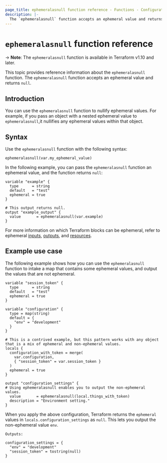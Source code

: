 ```yaml
---
page_title: ephemeralasnull function reference - Functions - Configuration Language  
description: |-  
  The `ephemeralasnull` function accepts an ephemeral value and returns null.  
---
```


# `ephemeralasnull` function reference

-> **Note**: The `ephemeralasnull` function is available in Terraform v1.10 and later.

This topic provides reference information about the `ephemeralasnull` function. The `ephemeralasnull` function accepts an ephemeral value and returns `null`. 

## Introduction

You can use the `ephemeralasnull` function to nullify ephemeral values. For example, if you pass an object with a nested ephemeral value to `ephemeralasnull`,it nullifies any ephemeral values within that object.

## Syntax

Use the `ephemeralasnull` function with the following syntax:

```hcl
ephemeralasnull(var.my_ephemeral_value)
```

In the following example, you can pass the `ephemeralasnull` function an ephemeral value, and the function returns `null`:

```hcl
variable "example" {
  type      = string
  default   = "test"
  ephemeral = true
}

# This output returns null.
output "example_output" {
  value       = ephemeralasnull(var.example)
}
```

For more information on which Terraform blocks can be ephemeral, refer to ephemeral [inputs](/terraform/language/values/variables#exclude-values-from-state), [outputs](/terraform/language/values/outputs#ephemeral-avoid-storing-values-in-state-or-plan-files), and [resources](/terraform/language/resources/ephemeral).

## Example use case

The following example shows how you can use the  `ephemeralasnull` function to intake a map that contains some ephemeral values, and output the values that are not ephemeral.

```hcl
variable "session_token" {
  type      = string
  default   = "test"
  ephemeral = true
}

variable "configuration" {
  type = map(string)
  default = {
    "env" = "development"
  }
}

# This is a contrived example, but this pattern works with any object that is a mix of ephemeral and non-ephemeral values. 
locals {
  configuration_with_token = merge(
    var.configuration,
    { "session_token" = var.session_token }
  )
  ephemeral = true
}

output "configuration_settings" {
# Using ephemeralasnull enables you to output the non-ephemeral values.
  value       = ephemeralasnull(local.things_with_token)
  description = "Environment setting."
}
```

When you apply the above configuration, Terraform returns the `ephemeral` values in `locals.configuration_settings` as `null`. This lets you output the non-ephemeral value `env`.

```hcl
Outputs:

configuration_settings = {
  "env" = "development"
  "session_token" = tostring(null)
}
```